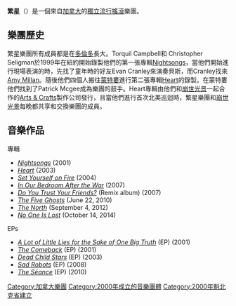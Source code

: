 {{藝人
| 姓名 = 繁星
| 類型 = 樂團
| 國籍 = 加拿大
| 音樂類型 = [[搖滾樂|獨立搖滾]]、[[獨立流行|獨立流行]]、[[電子音樂|電子音樂]]、[[Baroque_pop|Baroque pop]]
| 活躍年代 = 2000年至今 
| 唱片公司 = [[ATO_Records|ATO Records]]、Soft Revolution、[[Arts_&_Crafts_Productions|Arts & Crafts Productions]]、[[Le_Grand_Magisteryp|Le Grand Magisteryp]]、[[Paper_Bag_Records|Paper Bag Records]]
| 網站 = http://www.youarestars.com/home/
| 現任成員 = [[Torquil_Campbell|Torquil Campbell]]<br />[[Amy_Millan|Amy Millan]]<br /> [[Evan_Cranley|Evan Cranley]]<br />Chris Seligman<br />Patrick McGee<br />  
}}

'''繁星'''（{{lang-en|Stars}}）是一個來自[[加拿大|加拿大]]的[[獨立流行|獨立流行]][[搖滾|搖滾]]樂團。

==樂團歷史==
繁星樂團所有成員都是在[[多倫多|多倫多]]長大。Torquil Campbell和 Christopher Seligman於1999年在紐約開始錄製他們的第一張專輯[[Nightsongs_(Stars_album)|Nightsongs]]，當他們開始進行現場表演的時，先找了童年時的好友Evan Cranley來演奏貝斯，而Cranley找來[[Amy_Millan|Amy Millan]]。隨後他們四個人搬往[[蒙特婁|蒙特婁]]進行第二張專輯[[Heart_(Stars_album)|Heart]]的錄製。在蒙特婁他們找到了Patrick Mcgee成為樂團的鼓手。Heart專輯由他們和[[崩世光景|崩世光景]]一起合作的[[Arts_&_Crafts_Productions|Arts & Crafts]]製作公司發行，且當他們進行首次北美巡迴時，繁星樂團和[[崩世光景|崩世光景]]每晚都共享和交換樂團的成員。

==音樂作品==

;專輯
* ''[[Nightsongs_(Stars_album)|Nightsongs]]'' (2001)
* ''[[Heart_(Stars_album)|Heart]]'' (2003)
* ''[[Set_Yourself_on_Fire|Set Yourself on Fire]]'' (2004)
* ''[[In_Our_Bedroom_After_the_War|In Our Bedroom After the War]]'' (2007)
* ''[[Do_You_Trust_Your_Friends?|Do You Trust Your Friends?]]'' (Remix album) (2007)
* ''[[The_Five_Ghosts|The Five Ghosts]]'' (June 22, 2010)
* ''[[The_North_(Stars_album)|The North]]'' (September 4, 2012)
* ''[[No_One_Is_Lost|No One Is Lost]]'' (October 14, 2014)

;EPs
* ''[[A_Lot_of_Little_Lies_for_the_Sake_of_One_Big_Truth|A Lot of Little Lies for the Sake of One Big Truth]]'' (EP) (2001)
* ''[[The_Comeback_EP|The Comeback]]'' (EP) (2001)
* ''[[Dead_Child_Stars|Dead Child Stars]]'' (EP) (2003)
* ''[[Sad_Robots|Sad Robots]]'' (EP) (2008)
* ''[[The_Five_Ghosts#The_S.C3.A9ance_EP|The Séance]]'' (EP) (2010)

{{Authority control}}

{{DEFAULTSORT:Stars}}
[[Category:加拿大樂團|Category:加拿大樂團]]
[[Category:2000年成立的音樂團體|Category:2000年成立的音樂團體]]
[[Category:2000年魁北克省建立|Category:2000年魁北克省建立]]